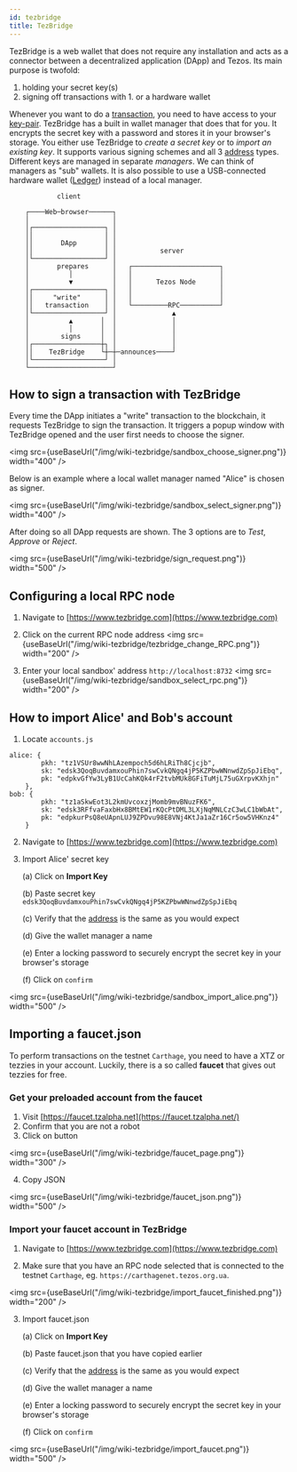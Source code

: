 ```yaml
---
id: tezbridge
title: TezBridge
---
```



TezBridge is a web wallet that does not require any installation and acts as a connector between a decentralized application (DApp) and Tezos. Its main purpose is twofold: 

1. holding your secret key(s)
2. signing off transactions with 1. or a hardware wallet

Whenever you want to do a [transaction](../tezos_protocol/operations/transaction), you need to have access to your [key-pair](../tezos_protocol/cryptography/key-pair). TezBridge has a built in wallet manager that does that for you. It encrypts the secret key with a password and stores it in your browser's storage. You either use TezBridge to *create a secret key* or to *import an existing key*. It supports various signing schemes and all 3 [address](../tezos_protocol/account) types. Different keys are managed in separate *managers*. We can think of managers as "sub" wallets. It is also possible to use a USB-connected hardware wallet ([Ledger](https://www.ledger.com)) instead of a local manager.

```	                                                  
	        client                                    
	                                                  
	┌────Web─browser──────┐                           
	│                     │                           
	│┌──────────────────┐ │                           
	││                  │ │                           
	││       DApp       │ │                           
	││                  │ │           server          
	│└──────────────────┘ │                           
	│       prepares      │   ┌──────────────────────┐
	│          │          │   │                      │
	│          ▼          │   │      Tezos Node      │
	│┌──────────────────┐ │   │                      │
	││     "write"      │ │   │                      │
	││   transaction    │ │   └─────────RPC──────────┘
	│└──────────────────┘ │              ▲            
	│          ▲       │  │              │            
	│          │       │  │              │            
	│        signs     │  │              │            
	│┌─────────────────┼┐ │              │            
	││    TezBridge    └┼─┼─announces────┘            
	│└──────────────────┘ │                           
	└─────────────────────┘                           
```
## How to sign a transaction with TezBridge

Every time the DApp initiates a "write" transaction to the blockchain, it requests TezBridge to sign the transaction. It triggers a popup window with TezBridge opened and the user first needs to choose the signer.

<img src={useBaseUrl("/img/wiki-tezbridge/sandbox_choose_signer.png")} width="400" />

Below is an example where a local wallet manager named "Alice" is chosen as signer.

<img src={useBaseUrl("/img/wiki-tezbridge/sandbox_select_signer.png")} width="400" />

After doing so all DApp requests are shown. The 3 options are to *Test*, *Approve* or *Reject*. 

<img src={useBaseUrl("/img/wiki-tezbridge/sign_request.png")} width="500" />




## Configuring a local RPC node

1. Navigate to [https://www.tezbridge.com](https://www.tezbridge.com)
2. Click on the current RPC node address
<img src={useBaseUrl("/img/wiki-tezbridge/tezbridge_change_RPC.png")} width="200" />

3. Enter your local sandbox' address `http://localhost:8732` 
<img src={useBaseUrl("/img/wiki-tezbridge/sandbox_select_rpc.png")} width="200" />

## How to import Alice' and Bob's account
1. Locate `accounts.js`

```
alice: {
        pkh: "tz1VSUr8wwNhLAzempoch5d6hLRiTh8Cjcjb",
        sk: "edsk3QoqBuvdamxouPhin7swCvkQNgq4jP5KZPbwWNnwdZpSpJiEbq",
        pk: "edpkvGfYw3LyB1UcCahKQk4rF2tvbMUk8GFiTuMjL75uGXrpvKXhjn"
    },
bob: {
        pkh: "tz1aSkwEot3L2kmUvcoxzjMomb9mvBNuzFK6",
        sk: "edsk3RFfvaFaxbHx8BMtEW1rKQcPtDML3LXjNqMNLCzC3wLC1bWbAt",
        pk: "edpkurPsQ8eUApnLUJ9ZPDvu98E8VNj4KtJa1aZr16Cr5ow5VHKnz4"
    }
```

2. Navigate to [https://www.tezbridge.com](https://www.tezbridge.com)

3. Import Alice' secret key

	(a) Click on **Import Key** 

	(b)	Paste secret key `edsk3QoqBuvdamxouPhin7swCvkQNgq4jP5KZPbwWNnwdZpSpJiEbq`

	(c) Verify that the [address](../tezos_protocol/cryptography/address) is the same as you would expect

	(d) Give the wallet manager a name

	(e) Enter a locking password to securely encrypt the secret key in your browser's storage

	(f) Click on `confirm`

<img src={useBaseUrl("/img/wiki-tezbridge/sandbox_import_alice.png")} width="500" />




## Importing a faucet.json

To perform transactions on the testnet `Carthage`, you need to have a XTZ or tezzies in your account. Luckily, there is a so called **faucet** that gives out tezzies for free. 

### Get your preloaded account from the faucet

1. Visit [https://faucet.tzalpha.net](https://faucet.tzalpha.net/) 
2. Confirm that you are not a robot
3. Click on button

<img src={useBaseUrl("/img/wiki-tezbridge/faucet_page.png")} width="300" />

4. Copy JSON

<img src={useBaseUrl("/img/wiki-tezbridge/faucet_json.png")} width="500" />

### Import your faucet account in TezBridge

1. Navigate to [https://www.tezbridge.com](https://www.tezbridge.com)

2. Make sure that you have an RPC node selected that is connected to the testnet `Carthage`, eg. `https://carthagenet.tezos.org.ua`.

<img src={useBaseUrl("/img/wiki-tezbridge/import_faucet_finished.png")} width="200" />

3. Import faucet.json

	(a) Click on **Import Key** 

	(b)	Paste faucet.json that you have copied earlier

	(c) Verify that the [address](../tezos_protocol/cryptography/address) is the same as you would expect

	(d) Give the wallet manager a name

	(e) Enter a locking password to securely encrypt the secret key in your browser's storage

	(f) Click on `confirm`

<img src={useBaseUrl("/img/wiki-tezbridge/import_faucet.png")} width="500" />